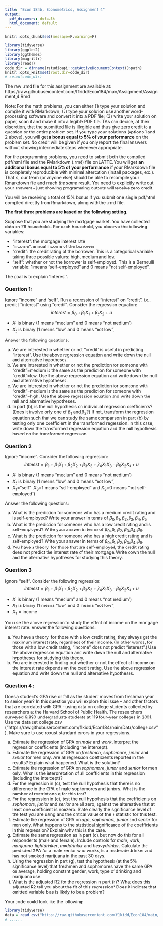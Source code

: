 ```yaml
---
title: "Econ 184b, Econometrics, Assignment 4"
output:
  pdf_document: default
  html_document: default
---
```


```r
knitr::opts_chunk$set(message=F,warning=F)
```

```r
library(tidyverse)
library(ggplot2)
library(ggthemes)
library(magrittr)
library(readr)
code_dir = dirname(rstudioapi::getActiveDocumentContext()$path)
knitr::opts_knit$set(root.dir=code_dir)
# setwd(code_dir)
```


The raw .rmd file for this assignment are available at: https://raw.githubusercontent.com/f1kidd/Econ184/main/Assignment/Assignment_4.Rmd

Note: For the math problems, you can either (1) type your solution and compile it with RMarkdown; (2) type your solution use another word-processing software and convert it into a PDF file; (3) write your solution on paper, scan it and make it into a legible PDF file. TAs can decide, at their discretion, that the submitted file is illegible and thus give zero credit to a question or the entire problem set. If you type your solutions (options 1 and 2 above), you will get **a bonus equal to 5% of your performance** on the problem set. No credit will be given if you only report the final answers without showing intermediate steps whenever appropriate. 

For the programming problems, you need to submit both the compiled pdf/html file and the RMarkdown (.rmd) file on LATTE. You will get **an additional bonus equal to 5% of your performance** if your RMarkdown file is completely reproducible with minimal altercation (install packages, etc.). That is, our team (or anyone else) should be able to recompile your Rmarkdown file and reach *the same* result. You need to explicitly write out your answers - just showing programming outputs will receive zero credit. 

You will be receiving a total of 15% bonus if you submit one single pdf/html compiled directly from Rmarkdown, along with the .rmd file. 

**The first three problems are based on the following setting.**

Suppose that you are studying the mortgage market. You have collected data on 78 households. For each household, you observe the following variables:

* "interest": the mortgage interest rate
* "income": annual income of the borrower
* "credit": the credit rating of the borrower. This is a categorical variable taking three possible values: high, medium and low.
* "self": whether or not the borrower is self-employed. This is a Bernoulli variable: 1 means "self-employed" and 0 means "not self-employed".

The goal is to explain "interest".

### Question 1:
Ignore "income" and "self". Run a regression of "interest" on "credit", i.e., predict "interest" using "credit". Consider the regression equation: $$interest = \beta_0 + \beta_1 X_1 + \beta_2 X_2 + u$$

* $X_1$ is binary (1 means "medium" and 0 means "not medium")
* $X_2$ is binary (1 means "low" and 0 means "not low")

Answer the following questions:

a. We are interested in whether or not "credit" is useful in predicting "interest". Use the above regression equation and write down the null and alternative hypotheses.
b. We are interested in whether or not the prediction for someone with "credit"=medium is the same as the prediction for someone with "credit"=low. Use the above regression equation and write down the null and alternative hypotheses.
c. We are interested in whether or not the prediction for someone with "credit"=medium is the same as the prediction for someone with "credit"=high. Use the above regression equation and write down the null and alternative hypotheses.
d. In part (b), is the null hypothesis on individual regression coefficients? (Does it involve only one of $\beta_1$ and $\beta_2$?) If not, transform the regression equation such that we can study the same comparison in part (b) by testing only one coefficient in the transformed regression. In this case, write down the transformed regression equation and the null hypothesis based on the transformed regression.

### Question 2

Ignore "income". Consider the following regression: $$interest = \beta_0 + \beta_1 X_1 + \beta_2 X_2 + \beta_3 X_3 + \beta_4 X_1X_3 + \beta_5 X_2X_3 + u$$

* $X_1$ is binary (1 means "medium" and 0 means "not medium")
* $X_2$ is binary (1 means "low" and 0 means "not low")
* $X_3$="self" ($X_3$=1 means "self-employed" and $X_3$=0 means "not self-employed")

Answer the following questions: 

a. What is the prediction for someone who has a medium credit rating and is self-employed? Write your answer in terms of $\beta_0,\beta_1,\beta_2,\beta_3,\beta_4,\beta_5$.
b. What is the prediction for someone who has a low credit rating and is self-employed? Write your answer in terms of $\beta_0,\beta_1,\beta_2,\beta_3,\beta_4,\beta_5$.
c. What is the prediction for someone who has a high credit rating and is self-employed? Write your answer in terms of $\beta_0,\beta_1,\beta_2,\beta_3,\beta_4,\beta_5$.
d. You have a theory: for those that are self-employed, the credit rating does not predict the interest rate of their mortgage. Write down the null and the alternative hypotheses for studying this theory.

### Question 3

Ignore "self". Consider the following regression: $$interest = \beta_0 + \beta_1 X_1 + \beta_2 X_2 + \beta_3 X_3 + \beta_4 X_1X_3 + \beta_5 X_2X_3 + u$$

* $X_1$ is binary (1 means "medium" and 0 means "not medium")
* $X_2$ is binary (1 means "low" and 0 means "not low")
* $X_3$ = income

You use the above regression to study the effect of income on the mortgage interest rate. Answer the following questions: 

a. You have a theory: for those with a low credit rating, they always get the maximum interest rate, regardless of their income. (In other words, for those with a low credit rating, "income" does not predict "interest".) Use the above regression equation and write down the null and alternative hypotheses for studying this theory.
b. You are interested in finding out whether or not the effect of income on the interest rate depends on the credit rating. Use the above regression equation and write down the null and alternative hypotheses.

### Question 4 :

Does a student’s GPA rise or fall as the student moves from freshman year to senior year? In this question you will explore this issue – and other factors that are correlated with GPA - using data on college students collected by researchers at the Harvard School of Public Health. The researchers surveyed 9,890 undergraduate students at 119 four-year colleges in 2001. Use the data set college.csv ("https://raw.githubusercontent.com/f1kidd/Econ184/main/Data/college.csv"). Make sure to use robust standard errors in your regressions.

a. Estimate the regression of GPA on *male* and *work*. Interpret the regression coefficients (including the intercept). 
b. Estimate the regression of GPA on *freshman*, *sophomore*, *junior* and *senior* for men only. Are all regression coefficients reported in the results? Explain what happened. What is the solution?
c. Estimate the regression of GPA on *sophomore*, *junior* and *senior* for men only. What is the interpretation of all coefficients in this regression (including the intercept)?
d. For the regression in (c), test the null hypothesis that there is no difference in the GPA of male sophomores and juniors. What is the number of restrictions q for this test?
e. For the regression in (c), test the null hypothesis that the coefficients on *sophomore*, *junior* and *senior* are all zero, against the alternative that at least one coefficient is nonzero. State clearly the significance level of the test you are using and the critical value of the F statistic for this test.
f. Estimate the regression of GPA on *age*, *sophomore*, *junior* and *senior* for men only. What happens to the statistical significance of the coefficients in this regression? Explain why this is the case. 
g. Estimate the same regression as in part (c), but now do this for all respondents (male and female). Include controls for *male*, *work*, *marijuana*, *lightdrinker*, *moddrinker* and *heavydrinker*. Calculate the predicted GPA for a male senior who works, is a moderate drinker and has not smoked marijuana in the past 30 days.
h. Using the regression in part (g), test the hypothesis (at the 5% significance level) that freshmen and sophomores have the same GPA on average, holding constant gender, work, type of drinking and marijuana use.
i. What is the adjusted R2 for the regression in part (h)? What does this adjusted R2 tell you about the fit of this regression? Does it indicate that omitted variable bias is likely to be a problem?

Your code could look like the following:

```r
library(tidyverse)
data = read_csv("https://raw.githubusercontent.com/f1kidd/Econ184/main/Data/college.csv")
# ......
```
